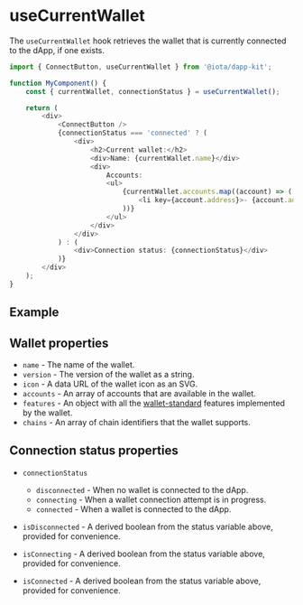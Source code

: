 
# useCurrentWallet

The `useCurrentWallet` hook retrieves the wallet that is currently connected to the dApp, if one
exists.

```ts
import { ConnectButton, useCurrentWallet } from '@iota/dapp-kit';

function MyComponent() {
	const { currentWallet, connectionStatus } = useCurrentWallet();

	return (
		<div>
			<ConnectButton />
			{connectionStatus === 'connected' ? (
				<div>
					<h2>Current wallet:</h2>
					<div>Name: {currentWallet.name}</div>
					<div>
						Accounts:
						<ul>
							{currentWallet.accounts.map((account) => (
								<li key={account.address}>- {account.address}</li>
							))}
						</ul>
					</div>
				</div>
			) : (
				<div>Connection status: {connectionStatus}</div>
			)}
		</div>
	);
}
```

## Example

<UseCurrentWalletExample />

## Wallet properties

- `name` - The name of the wallet.
- `version` - The version of the wallet as a string.
- `icon` - A data URL of the wallet icon as an SVG.
- `accounts` - An array of accounts that are available in the wallet.
- `features` - An object with all the
  [wallet-standard](https://github.com/wallet-standard/wallet-standard) features implemented by the
  wallet.
- `chains` - An array of chain identifiers that the wallet supports.

## Connection status properties

- `connectionStatus`

  - `disconnected` - When no wallet is connected to the dApp.
  - `connecting` - When a wallet connection attempt is in progress.
  - `connected` - When a wallet is connected to the dApp.

- `isDisconnected` - A derived boolean from the status variable above, provided for convenience.
- `isConnecting` - A derived boolean from the status variable above, provided for convenience.
- `isConnected` - A derived boolean from the status variable above, provided for convenience.

